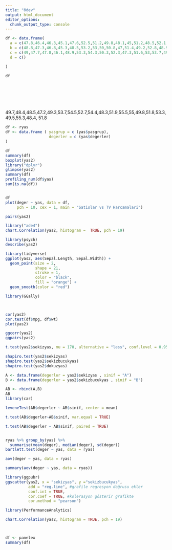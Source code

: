 ```yaml
---
title: "ödev"
output: html_document
editor_options: 
  chunk_output_type: console
---
```


```r

df <- data.frame(
  a = c(47.8,46.4,46.3,45.1,47.6,52.5,51.2,49.8,48.1,45,51.2,48.5,52.1,48.2,49.6,50.7,47.2,53.3,46.2,46.3),
  b = c(48.8,47.3,46.8,45.3,48.5,53.2,53,50,50.8,47,51.4,49.2,52.8,48.9,50.4,51.7,47.7,54.6,47.5,47.6),
  c = c(49,47.7,47.8,46.1,48.9,53.3,54.3,50.3,52.3,47.3,51.6,53,53.7,49.3,51.2,52.7,48.4,55.1,48.1,51.3)
  d = c()

)

df








```



49.7,48.4,48.5,47.2,49.3,53.7,54.5,52.7,54.4,48.3,51.9,55.5,55,49.8,51.8,53.3,49.5,55.3,48.4, 51.8









```r
df <- ryas
df <- data.frame ( yasgrup = c (yas$yasgrup),
                   degerler = c (yas$degerler)
)

df
summary(df)
boxplot(yas2)
library("dplyr")
glimpse(yas2)
summary(df)
profiling_num(df$yas)
sum(is.na(df))


df
plot(deger ~ yas, data = df,
     pch = 10, cex = 1, main = "Satislar vs TV Harcamalari")

pairs(yas2)

library("ade4")
chart.Correlation(yas2, histogram =  TRUE, pch = 19)

library(psych)
describe(yas2)

library(tidyverse)
ggplot(yas2, aes(Sepal.Length, Sepal.Width)) +
  geom_point(size = 2, 
             shape = 21, 
             stroke = 1,
             color = "black",
             fill = "orange") +
  geom_smooth(color = "red")

library(GGally)



cor(yas2)
cor.test(df$mpg, df$wt)
plot(yas2)

ggcorr(yas2)
ggpairs(yas2)

t.test(yas2$sekizyas, mu = 170, alternative = "less", conf.level = 0.95)

shapiro.test(yas2$sekizyas)
shapiro.test(yas2$sekizbucukyas)
shapiro.test(yas2$dokuzyas)

A <- data.frame(degerler = yas2$sekizyas , sinif = "A")
B <- data.frame(degerler = yas2$sekizbucukyas , sinif = "B")

AB <- rbind(A,B)
AB
library(car)

leveneTest(AB$degerler ~ AB$sinif, center = mean)

t.test(AB$degerler~AB$sinif, var.equal = TRUE)

t.test(AB$degerler ~ AB$sinif, paired = TRUE)


ryas %>% group_by(yas) %>%
  summarise(mean(deger), median(deger), sd(deger))
bartlett.test(deger ~ yas, data = ryas)

aov(deger ~ yas, data = ryas)

summary(aov(deger ~ yas, data = ryas))

library(ggpubr)
ggscatter(yas2, x = "sekizyas", y ="sekizbucukyas",
          add = "reg.line", #grafile regresyon doğrusu ekler 
          conf.int = TRUE,
          cor.coef = TRUE, #kolerasyon gösterir grafikte
          cor.method = "pearson")

library(PerformanceAnalytics)

chart.Correlation(yas2, histogram = TRUE, pch = 19)




```


```r

df <- panelex
summary(df)



```




